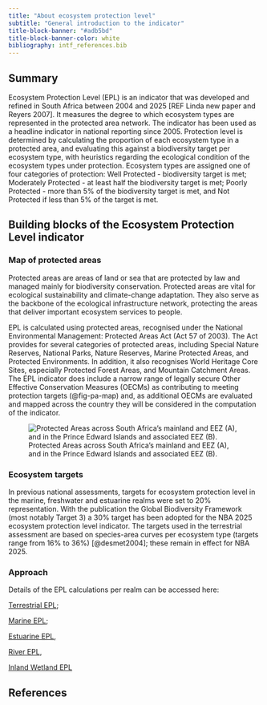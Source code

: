 ```yaml
---
title: "About ecosystem protection level"
subtitle: "General introduction to the indicator"
title-block-banner: "#adb5bd"
title-block-banner-color: white
bibliography: intf_references.bib
---
```


## Summary {#summary}

Ecosystem Protection Level (EPL) is an indicator that was developed and refined in South Africa between 2004 and 2025 \[REF Linda new paper and Reyers 2007\]. It measures the degree to which ecosystem types are represented in the protected area network. The indicator has been used as a headline indicator in national reporting since 2005. Protection level is determined by calculating the proportion of each ecosystem type in a protected area, and evaluating this against a biodiversity target per ecosystem type, with heuristics regarding the ecological condition of the ecosystem types under protection. Ecosystem types are assigned one of four categories of protection: Well Protected - biodiversity target is met; Moderately Protected - at least half the biodiversity target is met; Poorly Protected - more than 5% of the biodiversity target is met, and Not Protected if less than 5% of the target is met.

## Building blocks of the Ecosystem Protection Level indicator

### Map of protected areas

Protected areas are areas of land or sea that are protected by law and managed mainly for biodiversity conservation. Protected areas are vital for ecological sustainability and climate-change adaptation. They also serve as the backbone of the ecological infrastructure network, protecting the areas that deliver important ecosystem services to people.

EPL is calculated using protected areas, recognised under the National Environmental Management: Protected Areas Act (Act 57 of 2003). The Act provides for several categories of protected areas, including Special Nature Reserves, National Parks, Nature Reserves, Marine Protected Areas, and Protected Environments. In addition, it also recognises World Heritage Core Sites, especially Protected Forest Areas, and Mountain Catchment Areas. The EPL indicator does include a narrow range of legally secure Other Effective Conservation Measures (OECMs) as contributing to meeting protection targets (@fig-pa-map) and, as additional OECMs are evaluated and mapped across the country they will be considered in the computation of the indicator.

![Protected Areas across South Africa's mainland and EEZ (A), and in the Prince Edward Islands and associated EEZ (B).](imgs/pa_webmap.png){#fig-pa-map fig-align="center"}

### Ecosystem targets

In previous national assessments, targets for ecosystem protection level in the marine, freshwater and estuarine realms were set to 20% representation. With the publication the Global Biodiversity Framework (most notably Target 3) a 30% target has been adopted for the NBA 2025 ecosystem protection level indicator. The targets used in the terrestrial assessment are based on species-area curves per ecosystem type (targets range from 16% to 36%) [@desmet2004]; these remain in effect for NBA 2025.

### Approach

Details of the EPL calculations per realm can be accessed here:

[Terrestrial EPL](../terrestrial/ter_epl.qmd);

[Marine EPL](../marine/marine_epl.qmd);

[Estuarine EPL](../estuaries/est_epl.qmd),

[River EPL](../freshwater/fw_riv_EPL.qmd),

[Inland Wetland EPL](../freshwater/fw_wet_EPL.qmd)

## References

::: {#refs}
:::
